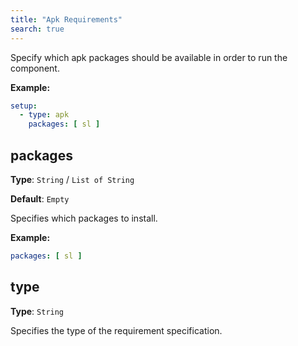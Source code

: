 ```yaml
---
title: "Apk Requirements"
search: true
---
```


Specify which apk packages should be available in order to run the component.

**Example:**

```yaml
setup:
  - type: apk
    packages: [ sl ]

```

## packages

**Type**: `String` / `List of String`

**Default**: `Empty`

Specifies which packages to install.

**Example:**

```yaml
packages: [ sl ]
```

## type

**Type**: `String`

Specifies the type of the requirement specification.
